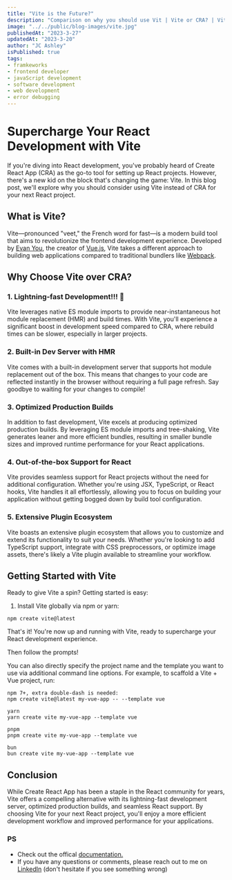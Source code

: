 ```yaml
---
title: "Vite is the Future?"
description: "Comparison on why you should use Vit | Vite or CRA? | Vite documentation | Vite docs | What is Vite?"
image: "../../public/blog-images/vite.jpg"
publishedAt: "2023-3-27"
updatedAt: "2023-3-20"
author: "JC Ashley"
isPublished: true
tags:
- framkeworks
- frontend developer
- javaScript development
- software development
- web development
- error debugging
---
```


# Supercharge Your React Development with Vite

If you're diving into React development, you've probably heard of Create React App (CRA) as the go-to tool for setting up React projects. However, there's a new kid on the block that's changing the game: Vite. In this blog post, we'll explore why you should consider using Vite instead of CRA for your next React project.

## What is Vite?

Vite—pronounced "veet," the French word for fast—is a modern build tool that aims to revolutionize the frontend development experience. Developed by [Evan You](https://evanyou.me/), the creator of [Vue.js](https://vuejs.org/), Vite takes a different approach to building web applications compared to traditional bundlers like [Webpack](https://webpack.js.org/).

## Why Choose Vite over CRA?

### 1. Lightning-fast Development!!! 🚀

Vite leverages native ES module imports to provide near-instantaneous hot module replacement (HMR) and build times. With Vite, you'll experience a significant boost in development speed compared to CRA, where rebuild times can be slower, especially in larger projects.

### 2. Built-in Dev Server with HMR

Vite comes with a built-in development server that supports hot module replacement out of the box. This means that changes to your code are reflected instantly in the browser without requiring a full page refresh. Say goodbye to waiting for your changes to compile!

### 3. Optimized Production Builds

In addition to fast development, Vite excels at producing optimized production builds. By leveraging ES module imports and tree-shaking, Vite generates leaner and more efficient bundles, resulting in smaller bundle sizes and improved runtime performance for your React applications.

### 4. Out-of-the-box Support for React

Vite provides seamless support for React projects without the need for additional configuration. Whether you're using JSX, TypeScript, or React hooks, Vite handles it all effortlessly, allowing you to focus on building your application without getting bogged down by build tool configuration.

### 5. Extensive Plugin Ecosystem

Vite boasts an extensive plugin ecosystem that allows you to customize and extend its functionality to suit your needs. Whether you're looking to add TypeScript support, integrate with CSS preprocessors, or optimize image assets, there's likely a Vite plugin available to streamline your workflow.

## Getting Started with Vite

Ready to give Vite a spin? Getting started is easy:

1. Install Vite globally via npm or yarn:
```
npm create vite@latest

```
That's it! You're now up and running with Vite, ready to supercharge your React development experience.

Then follow the prompts!

You can also directly specify the project name and the template you want to use via additional command line options. For example, to scaffold a Vite + Vue project, run:

```
npm 7+, extra double-dash is needed:
npm create vite@latest my-vue-app -- --template vue

yarn
yarn create vite my-vue-app --template vue

pnpm
pnpm create vite my-vue-app --template vue

bun
bun create vite my-vue-app --template vue
```

## Conclusion
While Create React App has been a staple in the React community for years, Vite offers a compelling alternative with its lightning-fast development server, optimized production builds, and seamless React support. By choosing Vite for your next React project, you'll enjoy a more efficient development workflow and improved performance for your applications.

### PS
- Check out the offical [documentation.](https://vitejs.dev/)
- If you have any questions or comments, please reach out to me on [LinkedIn](https://www.linkedin.com/in/jeremy-ashley-webdev/) (don't hesitate if you see something wrong)